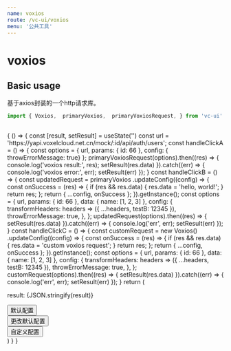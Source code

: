 ```yaml
--- 
name: voxios
route: /vc-ui/voxios
menu: '公共工具'
--- 
```





# voxios

## Basic usage

  基于axios封装的一个http请求库。

  
``` js
import { Voxios,  primaryVoxios,  primaryVoxiosRequest, } from 'vc-ui'
      
```

<Playground>
  {
    () => {
      const [result, setResult] = useState('')
      const url = 'https://yapi.voxelcloud.net.cn/mock/:id/api/auth/users';
      const handleClickA = () => {
        const options = { url, params: { id: 66 }, config: { throwErrorMessage: true} };
        primaryVoxiosRequest(options).then((res) => {
          console.log('voxios result:', res);
          setResult(res.data)
        }).catch((err) => {
          console.log('voxios error:', err);
          setResult(err)
        });
      }
      const handleClickB = () => {
        const updatedRequest = primaryVoxios
        .updateConfig((config) => {
          const onSuccess = (res) => {
            if (res && res.data) {
              res.data = 'hello, world!';
            }
            return res;
          };
          return { ...config, onSuccess };
        }).getInstance();
        const options = { 
          url,
          params: { id: 66 },
          data: { name: [1, 2, 3] },
          config: {
            transformHeaders: headers => ({ ...headers, testB: 12345 }),
            throwErrorMessage: true,
          },
        };
        updatedRequest(options).then((res) => {
          setResult(res.data)
        }).catch((err) => {
          console.log('err', err);
          setResult(err)
        });
      }
      const handleClickC = () => {
        const customRequest = new Voxios()
        .updateConfig((config) => {
          const onSuccess = (res) => {
            if (res && res.data) {
              res.data = 'custom voxios request';
            }
            return res;
          };
          return { ...config, onSuccess };
        }).getInstance();
        const options = { 
          url,
          params: { id: 66 },
          data: { name: [1, 2, 3] },
          config: {
            transformHeaders: headers => ({ ...headers, testB: 12345 }),
            throwErrorMessage: true,
          },
        };
        customRequest(options).then((res) => {
          setResult(res.data)
        }).catch((err) => {
          console.log('err', err);
          setResult(err)
        });
      }
      return (
        <div>
          <p>result: {JSON.stringify(result)}</p>
          <button onClick={handleClickA}>默认配置</button><br/>
          <button onClick={handleClickB}>更改默认配置</button><br/>
          <button onClick={handleClickC}>自定义配置</button><br/>
        </div>
      )
    }
  }
</Playground>




     
 